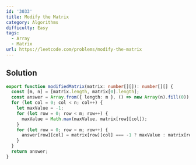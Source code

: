 ```yaml
---
id: '3033'
title: Modify the Matrix
category: Algorithms
difficulty: Easy
tags:
  - Array
  - Matrix
url: https://leetcode.com/problems/modify-the-matrix
---
```


## Solution

```typescript showLineNumbers
export function modifiedMatrix(matrix: number[][]): number[][] {
  const [m, n] = [matrix.length, matrix[0].length];
  const answer = Array.from({ length: m }, () => new Array(n).fill(0));
  for (let col = 0; col < n; col++) {
    let maxValue = -1;
    for (let row = 0; row < m; row++) {
      maxValue = Math.max(maxValue, matrix[row][col]);
    }
    for (let row = 0; row < m; row++) {
      answer[row][col] = matrix[row][col] === -1 ? maxValue : matrix[row][col];
    }
  }
  return answer;
}
```
